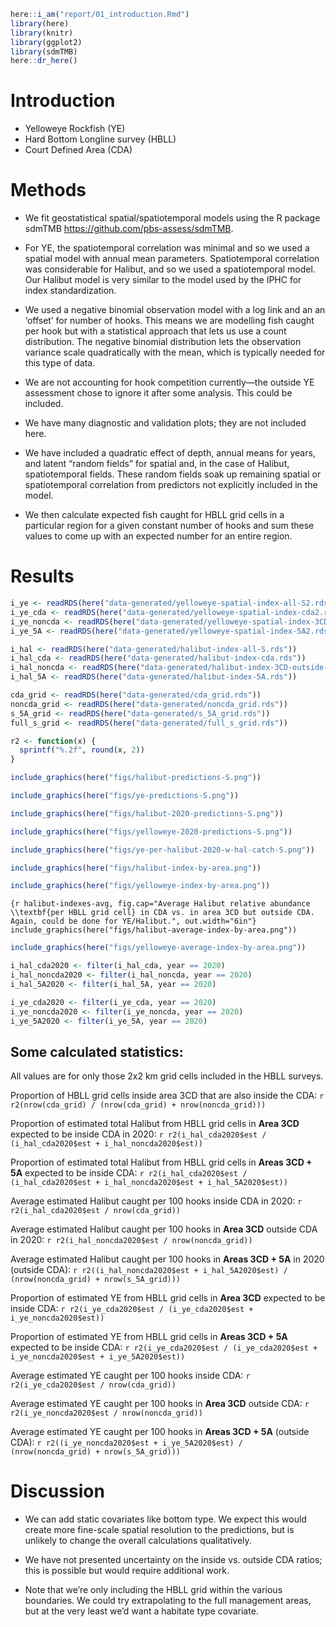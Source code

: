 ```r
here::i_am("report/01_introduction.Rmd")
library(here)
library(knitr)
library(ggplot2)
library(sdmTMB)
here::dr_here()
```


# Introduction {#sec:introduction}

* Yelloweye Rockfish (YE)
* Hard Bottom Longline survey (HBLL)
* Court Defined Area (CDA)

# Methods {#sec:methods}

* We fit geostatistical spatial/spatiotemporal models using the R package sdmTMB <https://github.com/pbs-assess/sdmTMB>.

* For YE, the spatiotemporal correlation was minimal and so we used a spatial model with annual mean parameters. Spatiotemporal correlation was considerable for Halibut, and so we used a spatiotemporal model. Our Halibut model is very similar to the model used by the IPHC for index standardization.

* We used a negative binomial observation model with a log link and an an 'offset' for number of hooks. This means we are modelling fish caught per hook but with a statistical approach that lets us use a count distribution. The negative binomial distribution lets the observation variance scale quadratically with the mean, which is typically needed for this type of data.

* We are not accounting for hook competition currently---the outside YE assessment chose to ignore it after some analysis. This could be included.

* We have many diagnostic and validation plots; they are not included here.

* We have included a quadratic effect of depth, annual means for years, and latent "random fields" for spatial and, in the case of Halibut, spatiotemporal fields. These random fields soak up remaining spatial or spatiotemporal correlation from predictors not explicitly included in the model.

* We then calculate expected fish caught for HBLL grid cells in a particular region for a given constant number of hooks and sum these values to come up with an expected number for an entire region.

# Results {#sec:results}

```r
i_ye <- readRDS(here("data-generated/yelloweye-spatial-index-all-S2.rds"))
i_ye_cda <- readRDS(here("data-generated/yelloweye-spatial-index-cda2.rds"))
i_ye_noncda <- readRDS(here("data-generated/yelloweye-spatial-index-3CD-outside-cda2.rds"))
i_ye_5A <- readRDS(here("data-generated/yelloweye-spatial-index-5A2.rds"))

i_hal <- readRDS(here("data-generated/halibut-index-all-S.rds"))
i_hal_cda <- readRDS(here("data-generated/halibut-index-cda.rds"))
i_hal_noncda <- readRDS(here("data-generated/halibut-index-3CD-outside-cda.rds"))
i_hal_5A <- readRDS(here("data-generated/halibut-index-5A.rds"))

cda_grid <- readRDS(here("data-generated/cda_grid.rds"))
noncda_grid <- readRDS(here("data-generated/noncda_grid.rds"))
s_5A_grid <- readRDS(here("data-generated/s_5A_grid.rds"))
full_s_grid <- readRDS(here("data-generated/full_s_grid.rds"))
```

```r
r2 <- function(x) {
  sprintf("%.2f", round(x, 2))
}
```

```r
include_graphics(here("figs/halibut-predictions-S.png"))
```

```r
include_graphics(here("figs/ye-predictions-S.png"))
```

```r
include_graphics(here("figs/halibut-2020-predictions-S.png"))
```

```r
include_graphics(here("figs/yelloweye-2020-predictions-S.png"))
```

```r
include_graphics(here("figs/ye-per-halibut-2020-w-hal-catch-S.png"))
```

```r
include_graphics(here("figs/halibut-index-by-area.png"))
```

```r
include_graphics(here("figs/yelloweye-index-by-area.png"))
```

```{r halibut-indexes-avg, fig.cap="Average Halibut relative abundance \\textbf{per HBLL grid cell} in CDA vs. in area 3CD but outside CDA. Again, could be done for YE/Halibut.", out.width="6in"}
include_graphics(here("figs/halibut-average-index-by-area.png"))
```

```r
include_graphics(here("figs/yelloweye-average-index-by-area.png"))
```
\clearpage

```r
i_hal_cda2020 <- filter(i_hal_cda, year == 2020)
i_hal_noncda2020 <- filter(i_hal_noncda, year == 2020)
i_hal_5A2020 <- filter(i_hal_5A, year == 2020)

i_ye_cda2020 <- filter(i_ye_cda, year == 2020)
i_ye_noncda2020 <- filter(i_ye_noncda, year == 2020)
i_ye_5A2020 <- filter(i_ye_5A, year == 2020)
```

## Some calculated statistics:

All values are for only those 2x2 km grid cells included in the HBLL surveys.


Proportion of HBLL grid cells inside area 3CD that are also inside the CDA: `r r2(nrow(cda_grid) / (nrow(cda_grid) + nrow(noncda_grid)))`

Proportion of estimated total Halibut from HBLL grid cells in **Area 3CD** expected to be inside CDA in 2020: 
`r r2(i_hal_cda2020$est / (i_hal_cda2020$est + i_hal_noncda2020$est))`

Proportion of estimated total Halibut from HBLL grid cells in **Areas 3CD + 5A** expected to be inside CDA:
`r r2(i_hal_cda2020$est / (i_hal_cda2020$est + i_hal_noncda2020$est + i_hal_5A2020$est))`

Average estimated Halibut caught per 100 hooks inside CDA in 2020:
`r r2(i_hal_cda2020$est / nrow(cda_grid))`

Average estimated Halibut caught per 100 hooks in **Area 3CD** outside CDA in 2020:
`r r2(i_hal_noncda2020$est / nrow(noncda_grid))`

Average estimated Halibut caught per 100 hooks in **Areas 3CD + 5A** in 2020 (outside CDA):
`r r2((i_hal_noncda2020$est + i_hal_5A2020$est) / (nrow(noncda_grid) + nrow(s_5A_grid)))`


Proportion of estimated YE from HBLL grid cells in **Area 3CD** expected to be inside CDA:
`r r2(i_ye_cda2020$est / (i_ye_cda2020$est + i_ye_noncda2020$est))`

Proportion of estimated YE from HBLL grid cells in **Areas 3CD + 5A** expected to be inside CDA:
`r r2(i_ye_cda2020$est / (i_ye_cda2020$est + i_ye_noncda2020$est + i_ye_5A2020$est))`


Average estimated YE caught per 100 hooks inside CDA:
`r r2(i_ye_cda2020$est / nrow(cda_grid))`

Average estimated YE caught per 100 hooks in **Area 3CD** outside CDA:
`r r2(i_ye_noncda2020$est / nrow(noncda_grid))`

Average estimated YE caught per 100 hooks in **Areas 3CD + 5A** (outside CDA):
`r r2((i_ye_noncda2020$est + i_ye_5A2020$est) / (nrow(noncda_grid) + nrow(s_5A_grid)))`



# Discussion

* We can add static covariates like bottom type. We expect this would create more fine-scale spatial resolution to the predictions, but is unlikely to change the overall calculations qualitatively.

* We have not presented uncertainty on the inside vs. outside CDA ratios; this is possible but would require additional work.

* Note that we're only including the HBLL grid within the various boundaries. We could try extrapolating to the full management areas, but at the very least we'd want a habitate type covariate.
